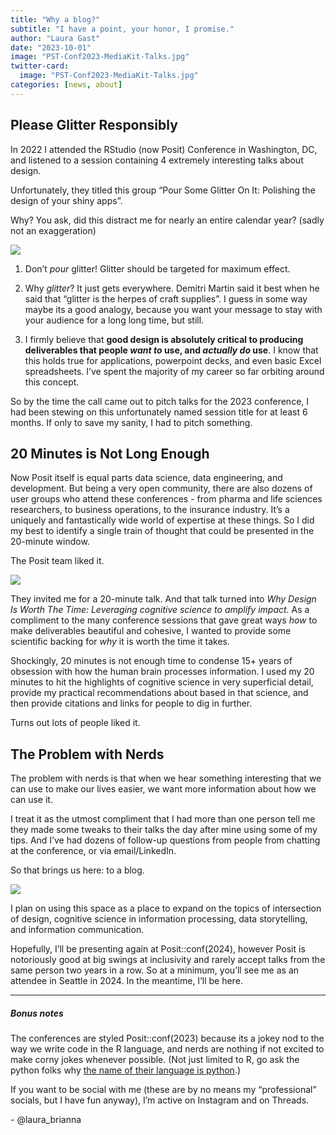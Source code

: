 ```yaml
---
title: "Why a blog?"
subtitle: "I have a point, your honor, I promise."
author: "Laura Gast"
date: "2023-10-01"
image: "PST-Conf2023-MediaKit-Talks.jpg"
twitter-card: 
  image: "PST-Conf2023-MediaKit-Talks.jpg"
categories: [news, about]
---
```


## Please Glitter Responsibly

::: grid
::: g-col-8
In 2022 I attended the RStudio (now Posit) Conference in Washington, DC, and listened to a session containing 4 extremely interesting talks about design.

Unfortunately, they titled this group "Pour Some Glitter On It: Polishing the design of your shiny apps".

Why? You ask, did this distract me for nearly an entire calendar year? (sadly not an exaggeration)
:::

::: g-col-4
![](glitter.gif){fig-align="left"}
:::
:::

1.  Don't *pour* glitter! Glitter should be targeted for maximum effect.

2.  Why *glitter*? It just gets everywhere. Demitri Martin said it best when he said that "glitter is the herpes of craft supplies". I guess in some way maybe its a good analogy, because you want your message to stay with your audience for a long long time, but still.

3.  I firmly believe that **good design is absolutely critical to producing deliverables that people *want to* use, and *actually do* use**. I know that this holds true for applications, powerpoint decks, and even basic Excel spreadsheets. I've spent the majority of my career so far orbiting around this concept.

So by the time the call came out to pitch talks for the 2023 conference, I had been stewing on this unfortunately named session title for at least 6 months. If only to save my sanity, I had to pitch something.\

## 20 Minutes is Not Long Enough

Now Posit itself is equal parts data science, data engineering, and development. But being a very open community, there are also dozens of user groups who attend these conferences - from pharma and life sciences researchers, to business operations, to the insurance industry. It's a uniquely and fantastically wide world of expertise at these things. So I did my best to identify a single train of thought that could be presented in the 20-minute window.

The Posit team liked it.

::: grid
::: g-col-4
![](PST-Conf2023-MediaKit-Talks.jpg){fig-align="center"}
:::

::: g-col-8
They invited me for a 20-minute talk. And that talk turned into *Why Design Is Worth The Time: Leveraging cognitive science to amplify impact.* As a compliment to the many conference sessions that gave great ways *how* to make deliverables beautiful and cohesive, I wanted to provide some scientific backing for *why* it is worth the time it takes.
:::
:::

Shockingly, 20 minutes is not enough time to condense 15+ years of obsession with how the human brain processes information. I used my 20 minutes to hit the highlights of cognitive science in very superficial detail, provide my practical recommendations about based in that science, and then provide citations and links for people to dig in further.

Turns out lots of people liked it.\

## The Problem with Nerds

The problem with nerds is that when we hear something interesting that we can use to make our lives easier, we want more information about how we can use it.

::: grid
::: g-col-7
I treat it as the utmost compliment that I had more than one person tell me they made some tweaks to their talks the day after mine using some of my tips. And I've had dozens of follow-up questions from people from chatting at the conference, or via email/LinkedIn.

So that brings us here: to a blog.
:::

::: g-col-5
![](herefortheparty.gif){fig-align="left"}
:::
:::

I plan on using this space as a place to expand on the topics of intersection of design, cognitive science in information processing, data storytelling, and information communication.

Hopefully, I'll be presenting again at Posit::conf(2024), however Posit is notoriously good at big swings at inclusivity and rarely accept talks from the same person two years in a row. So at a minimum, you'll see me as an attendee in Seattle in 2024. In the meantime, I'll be here.

------------------------------------------------------------------------

<h5>Bonus notes</h5>

The conferences are styled Posit::conf(2023) because its a jokey nod to the way we write code in the R language, and nerds are nothing if not excited to make corny jokes whenever possible. (Not just limited to R, go ask the python folks why [the name of their language is python](https://en.wikipedia.org/wiki/Python_(programming_language)#Design_philosophy_and_features "they just loved Monty Python (seriously)").)

If you want to be social with me (these are by no means my "professional" socials, but I have fun anyway), I'm active on Instagram and on Threads.

<i class="fa-brands fa-instagram"></i> <i class="fa-brands fa-threads"></i> - @laura_brianna
